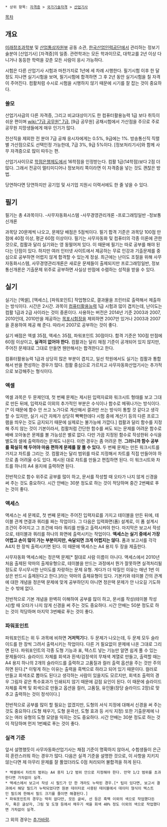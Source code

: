  * 상위 항목: [[자격증]] > [[국가기술자격]] > [[산업기사]]

[[목차]]

== 개요 ==
[[미래창조과학부]] 및 [[산업통상자원부]] 공동 소관, [[한국산업인력공단]]에서 관리하는 정보기술분야 [산업기사] [자격증]의 일종.
관련학과는 모든 학과이므로, 대학교를 2년 이상 다니거나 동등한 학력을 갖춘 모든 사람이 응시 가능하다.

시험은 다른 산업기사 시험과 마찬가지로 1년에 세 차례 시행한다. 필기시험 이후 한 달 정도 지나면 실기시험을 보며, 필기시험에 합격하면 그 후 2년 동안 실기시험을 칠 자격이 주어진다. 컴활처럼 수시로 시험을 시행하지 않기 때문에 시기를 잘 잡는 것이 중요하다.

=== 쓸모 ===
산업기사급의 다른 자격증, 그리고 비교대상이기도 한 컴퓨터활용능력 1급 보다 취득이 쉬운 편이며 [[wiki:"7급 공무원" 7급]], [9급 공무원] 공채시험에서 가산점을 주므로 주로 공무원 지망생들에게 매우 인기가 많다. 

전산직을 제외한 전 분야 7급 공채 응시자에게는 0.5%, 9급에는 1%. 방송통신직 직렬별 가산점으로도 선택인정 가능한데, 7급 3%, 9급 5%이다. [정보처리기사]와 함께 사무 자격증으로 많이 따두는 편. 

산업기사이므로 [[학점은행제도]]에서 16학점을 인정받는다. 컴활 1급(14학점)보다 2점 더 많다. 그래서 전공이 멀티미디어나 정보처리 쪽이라면 이 자격증을 넣는 것도 괜찮은 방법.

당연하다면 당연하지만 공기업 및 사기업 지원시 이력서에도 한 줄 넣을 수 있다.

== 필기 ==
필기는 총 4과목이다.
-사무자동화시스템
-사무경영관리개론
-프로그래밍일반
-정보통신개론

과목당 20문제씩 나오고, 문제당 배점은 5점씩이다. 필기 합격 기준은 과목당 100점 만점에 40점 이상, 평균 60점 이상이다. 
필기는 사무자동화 및 컴퓨터의 각종 이론에 관한 것으로, 컴활과 달리 실기와는 영 동떨어져 있다. 이 때문에 필기는 따로 공부를 해야 된다는 단점이 있다. 하지만 여러 인터넷 사이트에서 제공하는 무료 인강과 기출문제를 중심으로 공부하면 어렵지 않게 합격할 수 있는게 정설. 최근에는 난이도 조절을 위해 사무자동화시스템, 사무경영관리개론은 새로운 문제들이 출제되지만 프로그래밍일반, 정보통신개론은 기출문제 위주로 공부하면 사실상 만점에 수렴하는 성적을 받을 수 있다.

== 실기 ==
실기는 [엑셀], [액세스], [파워포인트] 작업형으로, 결과물을 프린터로 출력해서 제출하는 방식이다. 시간은 2시간. 과목이 [[컴퓨터활용능력]] 1급 시험과 많이 겹치는데, 난이도는 컴활 1급과 2급 사이라는 것이 중론이다. 사용하는 버전은 2014년 기준 2003과 2007, 2010인데, 2010만을 제공하는 [[목포]]시험장을 제외하면 2007만 있거나 2003과 2007을 혼용하여 제공 해 준다. 따라서 2007로 공부하는 것이 좋다.

실기 배점은 엑셀 35점, 액세스 35점, 파워포인트 30점이다. 합격 기준은 100점 만점에 60점 이상이고, '''실격이 없어야 한다.''' 컴활과는 달리 채점 기준이 공개되어 있지 않지만, 주어진 문제대로 그대로 만들면 웬만해서는 합격한다고 한다. 

컴퓨터활용능력 1급과 상당히 많은 부분이 겹치고, 일선 학원에서도 실기는 컴활과 통합해서 반을 편성하는 경우가 많다. 컴활 중심으로 가르치고 사무자동화산업기사는 추가적으로 보강해주는 형식이다.

=== 엑셀 ===
엑셀 과목은 두 문제인데, 첫 번째 문제는 제시된 입력자료와 워크시트 형태를 보고 그대로 만든 뒤에, 입력자료 이외의 추가적인 부분은 수식이나 함수로 메꿔나가는 방식이다.[* 이 때문에 함수 안 쓰고 노가다로 계산해서 결과만 쓰는 방식이 통할 것 같다고 생각할 수 있지만, 실기 시간 자체가 상당히 빡빡한데다 시험 중에 계산기 등의 다른 프로그램을 띄우는 것도 금지되기 때문에 실제로는 불가능에 가깝다.] 컴활과 달리 함수를 지정해 주지 않는 것이 기본이라서, 컴활처럼 간단한 함수를 써도 되는 문제를 어려운 함수로 배배 꼬아놓은 문제를 볼 가능성은 별로 없다. 다만 가끔 지정된 함수로 작성한뒤 수식을 별도의 셀에 출력하라는 문제도 나온다. 이런 경우는 좀 어려운 편. '''그러니까 함수 공부를 확실히 해 두어야 마음 편하게 문제를 잘 풀 수 있다.''' 두 번째 문제는 만든 워크시트를 가지고 차트를 그리는 것. 컴활과는 달리 범위를 따로 지정해서 차트를 직접 만들어야 하므로 좀 어려울 수도 있다. 제시된 대로 차트를 만들고 편집하면 된다. 이 워크시트와 차트를 하나의 A4 용지에 출력하면 된다.

전반적으로 함수 위주로 공부를 많이 하고, 문서를 작성할 때 오타가 나지 않게 신경을 써 주는 것도 중요하다. 시간 안배는 30분 정도로 하는 것이 적당하며 중간 2번째로 푸는 것이 좋다.

=== 액세스 ===
액세스는 세 문제로, 첫 번째 문제는 주어진 입력자료를 가지고 테이블을 만든 뒤에, 테이블 관계 연결과 쿼리를 짜는 작업이다. 그 다음은 입력화면(폼) 설계로, 이 폼 설계시 조건이 주어지고 그 조건에 따라 쿼리를 만들고 출력시켜야 한다. 마지막은 보고서 작성으로, 테이블과 쿼리를 하나의 화면에 출력시키는 작업이다. '''액세스는 실기 중에서 가장 어렵고 손이 많이 가는 부분이지만, 숙달되면 크게 어렵지는 않다.''' 폼과 보고서를 각각 A4지 한 장씩 출력시키면 된다. 이 때문에 액세스는 A4 용지 두 장을 제출한다.

사무자동화 액세스에는 정은택 문제[* 절대로 사람 이름이 아니다. 액세스에서 2010년 처음 출제된 악마의 출제유형으로, 테이블을 만드는 과정에서 뭔가 잘못하면 실격처리될 정도로 무시무시한 난이도를 자랑하는 문제 유형. 게다가 더 악질인 이유는 매년 1번 이상은 반드시 출제된다고 한다.]라는 악마의 출제유형이 있다. 기본키와 테이블 간의 관계에 대한 개념을 정은택 문제에 맞게 공부하던지 아니면 정은택 문제가 안 나오길 기도하는 수 밖에 없다.

전반적으로 기본 개념을 완벽히 이해하여 공부를 많이 하고, 문서를 작성(테이블 작성 시)할 때 오타가 나지 않게 신경을 써 주는 것도 중요하다. 시간 안배는 50분 정도로 하는 것이 적당하며 마지막 3번째로 푸는 것이 좋다.

=== 파워포인트 ===
파워포인트는 위 두 과목에 비하면 '''거저먹기'''다. 두 문제가 나오는데, 두 문제 모두 슬라이드를 한 장씩 그려서 출력시키는 작업이다. 다른 거 필요없이 문제에 나온 그대로 그리면 된다. 파워포인트의 각종 도형 기능과 표, 텍스트 넣는 기능만 알면 쉽게 풀 수 있는 문제들이다. 슬라이드 자체를 회색과 흰색/검정색의 무채색 계열로 만들고, 출력할 때는 A4 용지 하나의 2개의 슬라이드를 출력하고 고품질과 컬러 출력 옵션을 주는 것만 주의하면 된다.[* 이렇게 하는 이유는 출력을 흑백으로 하라고 되어 있기 때문이다. 컬러로 만들고 회색조로 뽑아도 된다고 생각하는 사람이 있을지도 모르지만, 회색조 출력의 경우 그림자 같은 특수효과가 인쇄되지 않기 때문에 감점 요인이 된다. 이 때문에 슬라이드 자체를 흑백 및 회색으로 만들고 옵션을 컬러, 고품질, 유인물(장당 슬라이드 2장)로 맞추고 출력하는 것이 정석이다.]

전반적으로 공부를 많이 할 필요는 없겠지만, 도형의 서식 지정에 대해서 신경을 써 주는 것도 중요하다.(도형 채우기, 도형 윤곽선, 도형 효과 등 서식 지정) 또한 기출문제에 나오는 여러 유형의 도형 모양을 익히는 것도 중요하다. 시간 안배는 30분 정도로 하는 것이 적당하며 먼저 1번째로 푸는 것이 좋다.

=== 실격 기준 ===
앞서 설명했듯이 사무자동화산업기사는 채점 기준이 명확하지 않아서, 수험생들이 은근히 혼란스러워 하는 경우가 많다. 다음은 실격 기준을 설명한 것으로, 이 사항을 지키지 않는다면 제 아무리 문제를 잘 풀었더라도 0점 처리되어 불합격을 하게 된다.
 * 엑셀에서 차트의 범위는 A4 용지 1/2 범위 안으로 지정해야 한다. 만약 1/2 범위를 초과한다면 가차없이 실격.
 * 액세스에서 보고서 작성 시 필드가 단 한 개라도 누락된 경우.[* 팁이 있다면, 보고서 결과에서 해당 필드가 누락되었다면 원본 데이터로 사용된 테이블에서 데이터 형식이 텍스트인 필드에 한해서 필드 크기를 줄이면 해결된다.]
 * 파워포인트의 경우는 딱히 없다만, 모든 글씨, 선 등은 흑백 이외의 색으로 작업했다든지, 혹은 글상자, 그림 및 도형 등에서 채우기 색을 회색 40% 정도 이외의 색으로 작업했다면 가차없이 실격.

그 외의 경우는 [[추가바람]].
